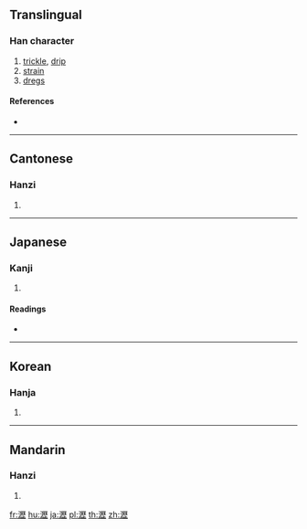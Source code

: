 {{also|沥}}
==Translingual==

===Han character===
{{Han char|rn=85|rad=水|as=16|sn=19|four=31111|canj=EMDM}}

# [[trickle]], [[drip]]
# [[strain]]
# [[dregs]]

====References====
* {{Han ref|kx=0660.060|dkj=18658|dj=1069.260|hdz=31783.010|uh=701D|ud=28701|bh=C377|bd=50039}}

----

==Cantonese==

===Hanzi===
{{yue-hanzi|jyut=|y=lik6|sim=沥}}

# {{defn|lang=yue|sort=水16}}

----

==Japanese==

===Kanji===
{{ja-kanji|grade=|rs=水16}}

# {{defn|lang=ja|sort=水16}}

====Readings====
* {{ja-readings|on=[[れき]] (reki)|kun=[[したたる]] (shitataru)}}

----

==Korean==

===Hanja===
{{ko-hanja|hangeul=[[력]]>[[역]]|eumhun=|rv=ryeok>yeok|mr=ryŏk>yŏk|y=lyek>yek}}

# {{defn|lang=ko|sort=水16}}

----

==Mandarin==

===Hanzi===
{{cmn-hanzi|sim=沥|pin=[[lì]] ([[li4]]), [[shuāng]] ([[shuang1]])|wg=li<sup>4</sup>, shuang<sup>1</sup>}}

# {{defn|lang=cmn|sort=水16}}

[[fr:瀝]]
[[hu:瀝]]
[[ja:瀝]]
[[pl:瀝]]
[[th:瀝]]
[[zh:瀝]]